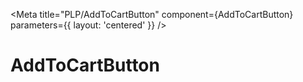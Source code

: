 
<Meta
  title="PLP/AddToCartButton"
  component={AddToCartButton}
  parameters={{ layout: 'centered' }}
/>


# AddToCartButton

